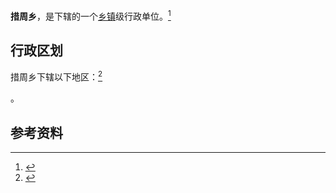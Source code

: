 {{中国乡级行政区|63/23/22/201/000}}

'''措周乡'''，是{{PRC admin/fullname|63/23/22/201/000|3}}下辖的一个[[乡镇|乡镇]]级行政单位。<ref>{{PRC admin/ref sgc|{{PRC admin/parent|63/23/22/201/000}}}}</ref>

== 行政区划 ==

措周乡下辖以下地区：<ref>{{PRC admin/ref sgc|63/23/22/201/000}}</ref>

{{PRC admin/children|63/23/22/201/000}}。

== 参考资料 ==

{{reflist}}

{{行政区划小作品}}
{{PRC admin/navcat|63/23/22/201/000}}